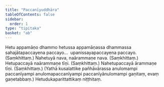 ```yaml
---
title: "Paccanīyuddhāra"
tableOfContents: false
sidebar:
  order: 1
type: "tipitaka"
basket: "ab"
---
```



<DynamicBreadcrumb />

<Division number="379">

<Paragraph number="810">
Hetu appamāṇo dhammo hetussa appamāṇassa dhammassa sahajātapaccayena paccayo…  upanissayapaccayena paccayo. (Saṃkhittaṃ.)
</Paragraph>

</Division>
<Division number="380">

<Paragraph number="811">
Nahetuyā nava, naārammaṇe nava. (Saṃkhittaṃ.)
</Paragraph>

<Paragraph number="812">
Hetupaccayā naārammaṇe tīṇi. (Saṃkhittaṃ.)
</Paragraph>

<Paragraph number="813">
Nahetupaccayā ārammaṇe tīṇi. (Saṃkhittaṃ.)
</Paragraph>

<Paragraph number="814">
(Yathā kusalattike pañhāvārassa anulomampi paccanīyampi anulomapaccanīyampi paccanīyānulomampi gaṇitaṃ, evaṃ gaṇetabbaṃ.)

</Paragraph>
</Division>

<Paragraph number="815" type="center">
Hetudukaparittattikaṃ niṭṭhitaṃ.
</Paragraph>